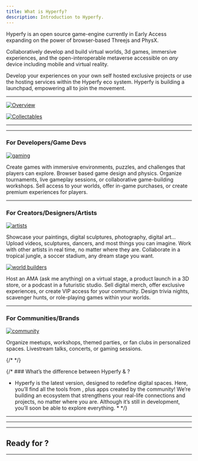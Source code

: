```yaml
---
title: What is Hyperfy?
description: Introduction to Hyperfy.
---
```



Hyperfy is an open source game-engine currently in Early Access expanding on the power of browser-based Threejs and PhysX.

Collaboratively develop and build virtual worlds, 3d games, immersive experiences, and the open-interoperable metaverse accessible on *any* device including mobile and virtual reality.

Develop your experiences on your own self hosted exclusive projects or use the hosting services within the Hyperfy eco system. Hyperfy is building a launchpad, empowering all to join the movement.

---


<Badge text="v2" variant="tip" />


<CardGrid>
<LinkCard title="Hyperfy v2 Github" href="https://github.com/hyperfy-xyz/hyperfy" />
<LinkCard title="🎮 Play in the v2 Sandbox" href="https://play.hyperfy.xyz" />
</CardGrid>



[![Overview](/assets/overview.webp)](/assets/overview.webp)


[![Collectables](/assets/collectables.webp)](/assets/collectables.webp)


---

<LinkCard title="For Quick Start 🚀" href="/welcome/quickstart" />

---

### For Developers/Game Devs

[![gaming](/assets/gaming.webp)](/assets/gaming.webp)


<CardGrid stagger>
  <Card title="Interact">
    Create games with immersive environments, puzzles, and challenges that players can explore.
  </Card>
  <Card title="ThreeJS and PhysX">
    Browser based game design and physics.
  </Card>
  <Card title="Host">
    Organize tournaments, live gameplay sessions, or collaborative game-building workshops.
  </Card>
  <Card title="Earn">
    Sell access to your worlds, offer in-game purchases, or create premium experiences for players.
  </Card>
</CardGrid>


<LinkCard title="Get Hyperfy Tools for Blender" href="/guides/3d/blender/#hyperfy-tools" />
<LinkCard title="Solana Integration" href="/guides/web3/solana/" />


---


### For Creators/Designers/Artists


[![artists](/assets/artists.webp)](/assets/artists.webp)


<CardGrid stagger>
  <Card title="3D virtual galleries">
   Showcase your paintings, digital sculptures, photography, digital art...
  </Card>
  <Card title="Immersive experiences">
    Upload videos, sculptures, dancers, and most things you can imagine.
  </Card>
  <Card title="Global collaborations">
    Work with other artists in real time, no matter where they are. Collaborate in a tropical jungle, a soccer stadium, any dream stage you want.
  </Card>
</CardGrid>


[![world builders](/assets/worldBuilders.webp)](/assets/worldBuilders.webp)

<CardGrid stagger>
  <Card title="Innovate">
    Host an AMA (ask me anything) on a virtual stage, a product launch in a 3D store, or a podcast in a futuristic studio.
  </Card>
  <Card title="Monetize">
    Sell digital merch, offer exclusive experiences, or create VIP access for your community.
  </Card>
  <Card title="Engage">
    Design trivia nights, scavenger hunts, or role-playing games within your worlds.
  </Card>
</CardGrid>


<LinkCard title="Solana Integration" href="/guides/web3/solana/" />

---


### For Communities/Brands

[![community](/assets/community.webp)](/assets/community.webp)



<CardGrid stagger>
  <Card title="Virtual Collaboration">
    Organize meetups, workshops, themed parties, or fan clubs in personalized spaces.
  </Card>
  <Card title="Interactive events">
    Livestream talks, concerts, or gaming sessions.
  </Card>
</CardGrid>


{/* <LinkCard title="Hire a Developer or Builder" href="/gethelp" /> */}






{/* ### What’s the difference between Hyperfy <Badge text="v1" variant="note" />& <Badge text="v2" variant="tip" />?

* Hyperfy <Badge text="v2" variant="tip" /> is the latest version, designed to redefine digital spaces. Here, you’ll find all the tools from <Badge text="v1" variant="note" />, plus apps created by the community! We’re building an ecosystem that strengthens your real-life connections and projects, no matter where you are. Although it’s still in development, you’ll soon be able to explore everything. * */}

---
---
---


## Ready for <Badge text="v2" variant="tip" />?

<CardGrid>
<LinkCard title="Quickstart Installation 🚀" href="/setup/quickstart/" />
<LinkCard title="Builders Docs 📖" href="/docs/getting-started" />
</CardGrid>

<LinkCard title="🎮 Play in the v2 Sandbox" href="https://play.hyperfy.xyz" />


---



